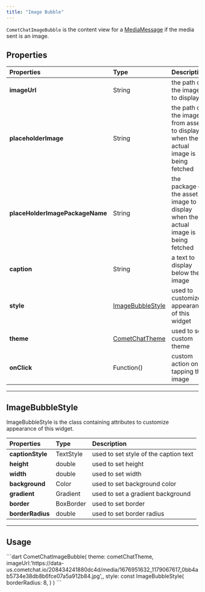 ```yaml
---
title: "Image Bubble"
---
```


`CometChatImageBubble` is the content view for a [MediaMessage](/sdk/flutter/send-message#media-message) if the media sent is an image.

## Properties

| Properties                      | Type                                                                      | Description                                                                         |
| :------------------------------- | :------------------------------------------------------------------------- | :----------------------------------------------------------------------------------- |
| **imageUrl**                    | String                                                                    | the path of the image to display                                                    |
| **placeholderImage**            | String                                                                    | the path of the image from assets to display when the actual image is being fetched |
| **placeHolderImagePackageName** | String                                                                    | the package of the asset image to display when the actual image is being fetched    |
| **caption**                     | String                                                                    | a text to display below the image                                                   |
| **style**                       | [ImageBubbleStyle](/ui-kit/flutter/v4/image-bubble#imagebubblestyle) | used to customize appearance of this widget                                         |
| **theme**                       | [CometChatTheme](/ui-kit/flutter/v4/theme)                           | used to set custom theme                                                            |
| **onClick**                     | Function()                                                                | custom action on tapping the image                                                  |

***

## ImageBubbleStyle

ImageBubbleStyle is the class containing attributes to customize appearance of this widget.

| Properties       | Type      | Description                           |
| :---------------- | :--------- | :------------------------------------- |
| **captionStyle** | TextStyle | used to set style of the caption text |
| **height**       | double    | used to set height                    |
| **width**        | double    | used to set width                     |
| **background**   | Color     | used to set background color          |
| **gradient**     | Gradient  | used to set a gradient background     |
| **border**       | BoxBorder | used to set border                    |
| **borderRadius** | double    | used to set border radius             |

***

## Usage

<Tabs>
<Tab title="Dart">
```dart
CometChatImageBubble(
    theme: cometChatTheme,
    imageUrl:'https://data-us.cometchat.io/208434241880dc4d/media/1676951632_1179067617_0bb4ab5734e38db8b6fce07a5a912b84.jpg',,
    style: const ImageBubbleStyle(
        borderRadius: 8,
    )
)
```

</Tab>

</Tabs>
